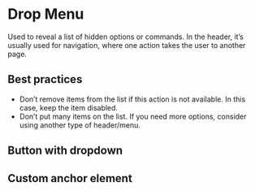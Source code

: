 
# Drop Menu

Used to reveal a list of hidden options or commands. In the header, it’s usually used for navigation, where one action takes the user to another page.

## Best practices

- Don’t remove items from the list if this action is not available. In this case, keep the item disabled.
- Don’t put many items on the list. If you need more options, consider using another type of header/menu.

## Button with dropdown

<Demo src='pages/components/dropdown/DropdownButton' />

## Custom anchor element

<Demo src='pages/components/dropdown/DropdownCustomAnchor' />
